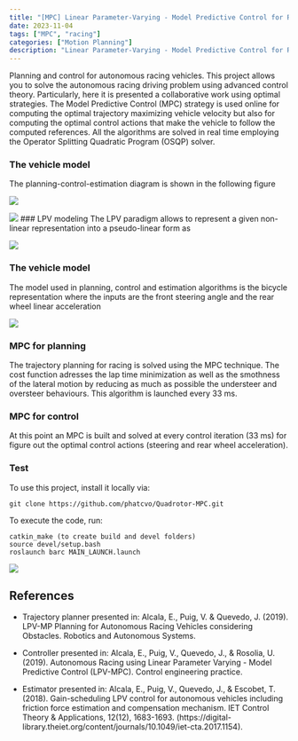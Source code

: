 ```yaml
---
title: "[MPC] Linear Parameter-Varying - Model Predictive Control for Racing"
date: 2023-11-04
tags: ["MPC", "racing"]
categories: ["Motion Planning"]
description: "Linear Parameter-Varying - Model Predictive Control for Racing"
---
```


Planning and control for autonomous racing vehicles. This project allows you to solve the autonomous racing driving problem using advanced control theory. 
Particularly, here it is presented a collaborative work using optimal strategies. The Model Predictive Control (MPC) strategy is used online for computing the optimal trajectory maximizing vehicle velocity but also for computing the optimal control actions that make the vehicle to follow the computed references.
All the algorithms are solved in real time employing the Operator Splitting Quadratic Program (OSQP) solver.

### The vehicle model
The planning-control-estimation diagram is shown in the following figure


![](https://raw.githubusercontent.com/phatcvo/LPV-MPP-MPC-for-racing/main/workspace/src/images/rosgraph.png
)

![](https://raw.githubusercontent.com/phatcvo/LPV-MPP-MPC-for-racing/main/workspace/src/images/diagram.png)
### LPV modeling
The LPV paradigm allows to represent a given non-linear representation into a pseudo-linear form as

![](https://raw.githubusercontent.com/phatcvo/LPV-MPP-MPC-for-racing/main/workspace/src/images/modeling.png)

### The vehicle model
The model used in planning, control and estimation algorithms is the bicycle representation where the inputs are the front steering angle and the rear wheel linear acceleration

![](https://raw.githubusercontent.com/phatcvo/LPV-MPP-MPC-for-racing/main/workspace/src/images/variables_model.png)


### MPC for planning
The trajectory planning for racing is solved using the MPC technique. The cost function adresses the lap time minimization as well as the smothness of the lateral motion by reducing as much as possible the understeer and oversteer behaviours.
This algorithm is launched every 33 ms.

### MPC for control
At this point an MPC is built and solved at every control iteration (33 ms) for figure out the optimal control actions (steering and rear wheel acceleration).


### Test
To use this project, install it locally via:
```
git clone https://github.com/phatcvo/Quadrotor-MPC.git
```
To execute the code, run:
```
catkin_make (to create build and devel folders)
source devel/setup.bash
roslaunch barc MAIN_LAUNCH.launch
```

![](https://raw.githubusercontent.com/phatcvo/LPV-MPP-MPC-for-racing/main/workspace/src/images/Kazam_screenshot_00000.png)

## References
* Trajectory planner presented in:  Alcala, E., Puig, V. & Quevedo, J. (2019). LPV-MP Planning for Autonomous Racing Vehicles considering Obstacles. Robotics and Autonomous Systems.

* Controller presented in: Alcala, E., Puig, V., Quevedo, J., & Rosolia, U. (2019). Autonomous Racing using Linear Parameter Varying - Model Predictive Control (LPV-MPC). Control engineering practice.

* Estimator presented in: Alcala, E., Puig, V., Quevedo, J., & Escobet, T. (2018). Gain-scheduling LPV control for autonomous vehicles including friction force estimation and compensation mechanism. IET Control Theory & Applications, 12(12), 1683-1693. (https://digital-library.theiet.org/content/journals/10.1049/iet-cta.2017.1154).



